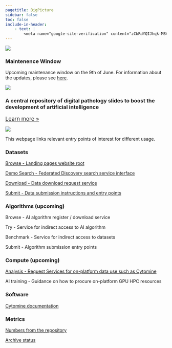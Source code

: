 ```yaml
---
pagetitle: BigPicture
sidebar: false
toc: false
include-in-header:
    - text: |
        <meta name="google-site-verification" content="zCbRdYQIJhqk-MBVfUpr3GXL0AMrCZmCz0jnPcctmwU" />
---
```


::: {.alert .alert-warning}
::: { .grid .align-items-center }
::: g-col-1
![](/images/underconstruction.gif)
:::
::: g-col-10
::: text-center
### Maintenence Window
:::
Upcoming maintenance window on the 9th of June. For information about the updates, please see [here](maintenence_window.html).
:::
::: g-col-1
![](/images/underconstruction.gif)
:::
:::
:::



::: grid
::: g-col-7
### A central repository of digital pathology slides to boost the development of artificial intelligence
<p>[Learn more »](https://bigpicture.eu){style="font-size:larger;"}</p>
:::
::: g-col-5
![](/images/bp-logo.png)
:::
:::


This webpage links relevant entry points of interest for different usage.

### Datasets
  
[Browse - Landing pages website root](https://datasets.bp.nbis.se/)

[Demo Search - Federated Discovery search service interface ](https://bp-demo.rahtiapp.fi/)

[Download - Data download request service](datasets/download/downloading-data.html){style=""}

[Submit - Data submission instructions and entry points ](datasets/submission/){style=""}

### Algorithms (upcoming)
Browse - AI algorithm register / download service

Try - Service for indirect access to AI algorithm

Benchmark - Service for indirect access to datasets

Submit - Algorithm submission entry points

### Compute (upcoming)

[Analysis - Request Services for on-platform data use such as Cytomine](https://cytomine.bp.nbis.se/)

AI training - Guidance on how to procure on-platform GPU HPC resources

### Software  
[Cytomine documentation](https://doc.cytomine.com/)

### Metrics 
[Numbers from the repository](https://bp.nbis.se/metrics/)

[Archive status](https://grafana.bp.nbis.se/public-dashboards/c465fe145d7844b59d7eea87be8e199d){target="_blank"}
